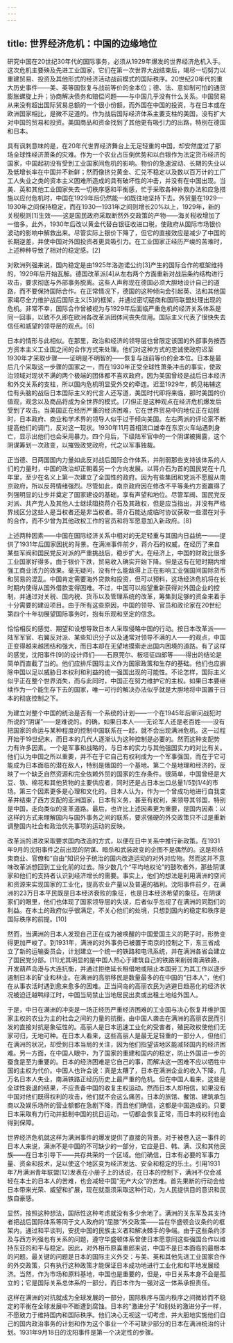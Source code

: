 ```yaml
---
---
---
```

title: 世界经济危机：中国的边缘地位
---



研究中国在20世纪30年代的国际事务，必须从1929年爆发的世界经济危机入手。这次危机主要殃及先进工业国家，它们在第一次世界大战结束后，竭尽一切努力以重建贸易、投资及其他形式的经济活动战前模式的国际秩序。20世纪20年代的重大历史事件——美、英等国恢复与战前等价的金本位；德、法、意抑制可怕的通货膨胀螺旋上升；协商解决债务和赔偿问题——与中国几乎没有什么关系。中国贸易从来没有超出国际贸易总额的一个很小份额，而外国在中国的投资，与在日本或在欧洲国家相比，是微不足道的。作为战后国际经济体系主要支柱的美国，没有扩大对中国的贸易和投资。美国商品和资金找到了其他更有吸引力的出路，特别在德国和日本。

具有讽刺意味的是，在20年代世界经济舞台上无足轻重的中国，却安然度过了那场全球性经济萧条的灾难。作为一个农业占压倒优势和以白银作为法定货币经济的国家，中国起初没有受到工业国家间危机的影响。物价的急速波动、长期的失业以及低增长率在中国并不新鲜；然而像挤兑黄金、汇兑不稳定以及数以百万计的工厂工人失业之类的资本主义困难所造成的具有破坏性的冲击，并没有在中国出现。当美、英和其他工业国家失去一切秩序感和平衡感，忙于采取各种补救办法和应急措施以应付危机时，中国在1929年后仍然能一如既往地坚持下去。外贸量在1929—1930年之间保持稳定，而在1930—1931年之间则增长20%以上，1929年，新的关税税则[1]生效——这是国民政府采取断然外交政策的产物——海关税收增加了一倍多。此外，1930年后改以黄金代替白银征收进口税，使政府从国际市场银价波动的影响中解救出来。尽管实际上银价下降了，但它的直接效应是减少了中国的长期逆差，并使中国对外国投资者更具吸引力。在工业国家正经历严峻的苦难时，上述种种导致了相对的稳定感。[2]

对欧洲列强来说，国内稳定是由1925年洛迦诺公约[3]产生的国际合作的框架维持的，1929年后开始瓦解。德国改革派[4]从左右两个方面重新对战后条约结构进行攻击，要求彻底与外部事务脱离。这些人声称现在德国必须大胆地设计自己的道路，而不要保持国际合作。在正常情况下，德国的这种倾向会引起英、法和其他国家竭尽全力维护战后国际主义[5]的框架，并通过密切磋商和国际联盟处理出现的危机。非常不幸，国际合作曾被视为与1929年后面临严重危机的经济关系体系是同一回事，以致不久即在欧洲各改革派团体间丧失信用。国际主义代表了很快失去信任和威望的领导层的观点。[6]

日本的情形与此相似。在那里，政治和经济的领导层也曾限定该国的外部事务按西方资本主义工业国之间的合作方式来处理。他们对这种方式的忠诚使政府迟至1930年才采取步骤——证明是不明智的——恢复与战前等价的金本位。日本是最后几个采取这一步骤的国家之一，而在1930年正受全球性萧条冲击的事实，使政治领域对现状不满的两个极端的团体都不喜欢政府。因为美国曾经是战后日本经济和外交关系的支柱，所以国内危机明显受外交的牵连。迟至1929年，鹤见祐辅这位有头脑的战后日本国际主义的代言人还写道，美国时代即将来临，那时美国的价值观，观念以及商品将成为全世界的模式。[7]但正是这种观点在经济危机爆发后受到了攻击。当美国正在经历严重的经济困难，它在世界贸易中的地位正在动摇时，日本政府、商业和学术界的领导人似乎过于倾向美国。左右两派的评论家不断提高他们的调门，反对这一现状。1930年11月首相滨口雄幸在东京火车站遇刺身亡，显示出他们也会采用暴力。四个月后，下级陆军官中的一个阴谋被揭露，这个阴谋筹划一次政变，以摧毁政党政府，代之以军事独裁。

正当德、日两国国内力量如此反对战后国际合作体系，并削弱那些支持该体系的人们的力量时，中国的政治却正朝着另一个方向发展。以蒋介石为首的国民党在十几年里，至少在名义上第一次建立了全国性的政府。因为有些集团和党派不愿服从南京政府，所以反蒋情绪强烈。尽管如此，南京政府因在修改不平等条约方面赢得了列强明显的让步并奠定了国家建设的基础，享有声望和地位。尽管军阀、国民党反对派、共产党人及其他人士继续阻挠蒋介石及其政权，但是应当指出，并没有严格界线区分这些人是当权者还是非当权者。蒋介石能达成临时协议获取一些潜在对手的合作，而不少曾为其他政权工作的官员和将军愿意加入新政府。[8]

上述两种因素——中国在国际经济关系中相对的无足轻重与其国内日益统一——提供了1931年后国家困扰的背景。在满洲事件前夕，蒋介石的权威，在经历了来自某些军阀和国民党反对派的严重挑战后，稳步扩大。在经济上，中国的财政比很多工业国家好得多。由于银价下跌，贸易收入确实开始下降。但是这有在短时期内增强工商业活力的效果。毫无疑问，没有什么能敌得上正在影响工业强国间国际货币和贸易的混乱。中国肯定需要海外贷款和投资，但可以预料，这场经济危机将在长时期内使得从国外借款变得困难。不过，中国可以指望重新获得对外国企业的控制，并通过对关税、国内税、货币以及管理系统的改革，筹集到足够的资金来着手十分需要的建设项目。由于所有这些原因，中国的领导、官员和政论家在20世纪第四个十年初展望国际事务时，抱有乐观和坚定的信念。

恰恰相反的感觉、期望和设想导致日本人采取侵略中国的行动。按日本改革派——陆军军官、右翼反对派、某些知识分子以及通常对领导不满的人——的观点，中国正变得越来越团结和强大，而日本却在无望地摸索走出国内困境的道路。有了这样的感觉，沈阳事件[9]的设计师们——石原莞尔、板垣征四郎等——得出的结论是简单而直截了当的。他们应排斥国际主义作为国家政策和生存的基础。他们也应摒除中国以足以威胁日本权利和利益的统一强国出现的可能性。不论怎样，国际主义似乎正在整个世界消失，而与此同时，中国正在努力维护它的主权。如果日本要继续作为一个能生存下去的国家，唯一可行的解决办法似乎就是大胆地将中国置于日本的彻底控制之下。

为建立对整个中国的统治是否有一个系统的计划——一个在1945年后审问战犯时所说的“阴谋”——是难说的。的确，如果日本人——无论军人还是老百姓——没有把国家的命运与某种程度的控制中国联系在一起，就不会出现满洲危机。这一过程开始于19世纪末，而日本的几代人逐渐认为这种控制是必要的。然而这种支配势力有许多因素。一个是军事和战略的，与日本的实力与其他强国实力的对比有关。他们认为中国之所以重要，并不在于它自己有权利成为一个军事强国，而在于它可能成为日本面临的潜在敌人，特别是俄国的一个基地。第二个是地理和经济的，反映了一个缺乏自然资源和完全依赖外贸的国家的生存条件。很简单，中国曾经是大豆、铁、棉花和其他货物的主要供应者，同时还是占日本出口总量1/5到1/4的市场。第三个因素更多是心理和文化的。日本人认为，作为一个曾成功地进行自我变革并结束了西方支配的亚洲国家，日本有义务，甚至有权利，来领导其邻国，特别是中国，走向类似的变革道路。最后，也许比上述因素更为重要，是国内因素：以这样的方式来理解国内与国外事务之间的联系，要求强硬的外交政策只不过是重新调整国内社会和政治优先事项的运动的反映。

改革派的进攻采取要求国内改造的方式，以便在日中关系中推行新政策。在1931年9月的沈阳事件之前出现的阴谋、暗杀和武装政变的企图不是偶然的。这是将结束商业、官僚和“自由”知识分子统治的国内改造运动的对外对应物。然而这并不意味改革派想回到工业化前的过去。除少数几个“平均地权论”的鼓吹者外，那些阴谋家和他们的支持者认识到经济增长的需要。事实上，他们的想法是利用满洲的空间和资源来实现国家的工业化，提高农业产量以及普遍的福利。沈阳事件前夕，在满洲的23万日本平民既是日本经济衰败的象征，也是日本经济希望的象征。在阴谋家们的眼里，他们也体现了国家领导层的失误，后者似乎忽视了在满洲的同胞们的利益。在本土的政府似乎很满足，不关心他们的处境，只想到国内的稳定和秩序是国际秩序的前提。[10]

然而，当满洲的日本人发现自己正在成为被唤醒的中国爱国主义的靶子时，形势变得更加严峻了。到1931年，满洲的对外事务已被置于南京的控制之下，东三省成立了新的运输委员会，计划建立一个统一的铁路和电讯系统，并在满洲各省会建立了国民党分部。[11]尤其明显的是中国人热心于建筑自己的铁路来削弱南满铁路，开发葫芦岛港与大连抗衡，并通过拒绝延长租借地或阻止本国劳工为其工作以逐步遏制日本的矿业和林业。在满洲的高丽移民是数量最多的在中国的“日本人”，他们在从事农活时遇到愈来愈多的困难。正当间岛的高丽农民为逃避日趋恶化的经济状况被迫迁越鸭绿江时，中国当局禁止当地居民出卖或出租土地给外国人。

于是，中日在满洲的冲突是一场正经历严重经济困难的工业国与决心恢复并维护国家主权的农业为主的社会之间的力量的抗衡。由中国人袭击在满洲的高丽农民而引发的直接对抗是象征性的。高丽人是日本迅速工业化的受害者，殖民政权使他们无家可归，无地可种。在日本人看来，这些高丽人是最无足轻重的一部分人，但他们在满洲的状况，却受到日本当局的关注，因为他们指望该地区能减轻国内的经济困难。另一方面，在中国人眼中，为了国家的重建和国内的稳定，防止外国进一步的蚕食是至为重要的。日本的经济困难是它自己的事，而解决这一困难不应以牺牲中国的主权为代价。中国人也许会说：真是太糟了，日本在满洲企业的收入下降，几万名日本人失业，南满铁路正经历历史上最严重的危机。但在中国人看来，这些是全球性衰退的结果，不应责备中国的收复主权运动。然而日本人却相信，如果没有中国对他们既得权利的攻击，他们就不会这么痛苦。日本的旅馆、餐馆、建筑承包商以及娱乐场所的营业额都在急剧下降，而且他们确信，这都是中国造成的。只要日本采取有力行动并抵制中国的抗日运动，一切都会恢复正常，而日本的权利也会得到保障。

世界经济危机就这样为满洲事件的爆发提供了直接的背景。对于被卷入这一事件的日本人来说，满洲不是中国的不可缺少的一部分，它应是日、韩、满、汉和其他民族——在日本引导下——共存共荣的一个区域。他们确信，日本有必要的军事力量、资金和技术，足以使这个地区变为经济发达、安全和稳定的乐土。引用1931年7月满洲青年联盟[12]发表在小册子上的话说，在日本的控制下，满洲不仅会减轻在本土的日本人的苦难，也会减轻中国“无产大众”的苦难。首先果断的行动会给日本带来光荣、威望和扩展，现在就亟须采取这种行动，为人民提供目的意识和民族自豪感。

显然，按照这种想法，国际性这种考虑就没有多少余地了。满洲的关东军及其支持者把战后国际体系等同于文人政府的“屈膝”外交政策——旨在华盛顿会议条约的框架内，通过和平谈判，安抚中国的民族主义者和解决棘手的争端。由于这些条约涉及与西方列强也有关系的问题，遵守华盛顿体系曾使日本愿意同这些强国合作以维持东亚的和平与稳定。因此，对外相币原喜重郎来说，中国不是日本面临的最根本的问题。最关键的问题是日本的国际主义外交：与美、英和其他先进工业国家合作的外交政策，只有执行这种政策才能保证日本成功地进行工业化和和平地发展经济。当然，作为市场和原料基地，中国也是重要的，但是，中日关系本身不会是孤立的；它是国际关系总体系的一部分，而日本作为一强对这一体系承担责任。

这样在满洲的对抗就成为全球发展的一部分，国际秩序与国内秩序之间微妙而不稳定的平衡在全球发展中不断遭到腐蚀。日本的“激进分子”和别处的激进分子一样，不愿致力于维持国内和国际秩序。他们决心无视这一切考虑，并大胆地实施他们自己的国内政治事务的计划和作为这个事业一个不可缺少部分的日本在满洲统治的计划。1931年9月18日的沈阳事件是第一个决定性的步骤。
